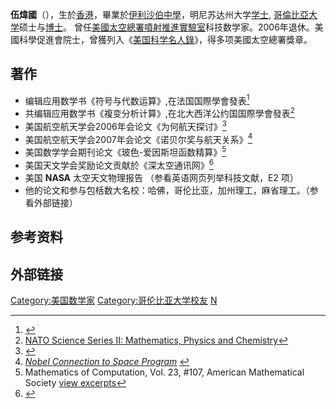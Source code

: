 {{copyedit|time=2021-06-01}}
'''伍煒國'''（{{bd|1939年||}}），生於[[香港|香港]]，畢業於[[伊利沙伯中學|伊利沙伯中學]]，明尼苏达州大学[[学士|学士]],  [[哥倫比亞大学|哥倫比亞大学]]硕士与[[博士|博士]]。
曾任[[美國太空總署|美國太空總署]][[噴射推進實驗室|噴射推進實驗室]]科技数学家。2006年退休。美國科學促進會院士，曾獲列入《[[美国科学名人錄|美国科学名人錄]]》，得多项美國太空總署獎章。

==著作==
*编辑应用数学书《符号与代数运算》,在法国国際學會發表<ref>{{Cite web |url=http://link.springer.com/book/10.1007/3-540-09519-5 |title=Symbolic & Algebraic Computation |access-date=2016-04-09 |archive-date=2020-10-31 |archive-url=https://web.archive.org/web/20201031230702/https://link.springer.com/book/10.1007%2F3-540-09519-5 }}</ref>
*共编辑应用数学书《複变分析计算》,在北大西洋公约国国際學會發表<ref>[http://www.springer.com/computer/mathematics/book/978-90-277-1571-5 NATO Science Series II: Mathematics, Physics and Chemistry]</ref>
*美国航空航天学会2006年会论文《为何航天探讨》<ref>{{Cite web |url=http://ntrs.nasa.gov/search.jsp?R=19930017853&qs=N%3D0%26DocumentID%3D19930017853 |title=Why Do We Explore Space |access-date=2015-07-17 |archive-date=2019-10-03 |archive-url=https://web.archive.org/web/20191003040207/https://ntrs.nasa.gov/search.jsp?R=19930017853&qs=N%3D0%26DocumentID%3D19930017853 }}</ref>
*美国航空航天学会2007年会论文《诺贝尔奖与航天关系》<ref>[https://web.archive.org/web/20121124065513/http://trs-new.jpl.nasa.gov/dspace/handle/2014/40971 ''Nobel Connection to Space Program''] {{webarchive|url=https://web.archive.org/web/20121124065513/http://trs-new.jpl.nasa.gov/dspace/handle/2014/40971 |date=2012-11-24 }}</ref>
*美国数学学会期刊论文《玻色-爱因斯坦函数精算》<ref>Mathematics of Computation, Vol. 23, #107, American Mathematical Society [https://docs.google.com/fileview?id=0B_koTcZM3jtMNmM4M2M2ZTgtZDg4Zi00MTNiLTk0MTEtOWE2MzFhZjZhMGJh&hl=en view excerpts]</ref> 
*美国天文学会奖励论文贡献於《深太空通讯网》<ref>{{Cite web |url=http://docs.google.com/fileview?id=0B_koTcZM3jtMZmYwMDhiNTctMjFlZS00Y2FlLTgxNTctNmViZTg4Y2ZmOGJk&hl=en |title=American Astronomical Society Citation |access-date=2011-01-18 |archive-date=2012-11-05 |archive-url=https://web.archive.org/web/20121105162358/http://docs.google.com/fileview?id=0B_koTcZM3jtMZmYwMDhiNTctMjFlZS00Y2FlLTgxNTctNmViZTg4Y2ZmOGJk&hl=en }}</ref>
*美国 '''NASA''' 太空天文物理报告 （参看英语网页列举科技文献，E2 项）
*他的论文和参与包栝数大名校：哈佛，哥伦比亚，加州理工，麻省理工。（参看外部链接）

==参考资料==
{{reflist}}
==外部链接 ==

{{normdaten}}
{{DEFAULTSORT:ng}}
[[Category:美国数学家|Category:美国数学家]]
[[Category:哥伦比亚大学校友|Category:哥伦比亚大学校友]]
[[Category:明尼蘇達大學校友|N]]